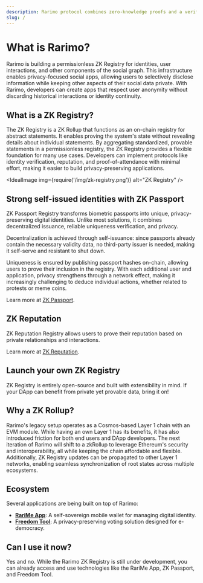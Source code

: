 ```yaml
---
description: Rarimo protocol combines zero-knowledge proofs and a verifiable social graph, empowering private, secure social interactions and privacy-focused applications.
slug: /
---
```




# What is Rarimo?

Rarimo is building a permissionless ZK Registry for identities, user interactions, and other components of the social graph. This infrastructure enables privacy-focused social apps, allowing users to selectively disclose information while keeping other aspects of their social data private. With Rarimo, developers can create apps that respect user anonymity without discarding historical interactions or identity continuity.

## What is a ZK Registry?

The ZK Registry is a ZK Rollup that functions as an on-chain registry for abstract statements. It enables proving the system's state without revealing details about individual statements. By aggregating standardized, provable statements in a permissionless registry, the ZK Registry provides a flexible foundation for many use cases. Developers can implement protocols like identity verification, reputation, and proof-of-attendance with minimal effort, making it easier to build privacy-preserving applications.

<IdealImage img={require('/img/zk-registry.png')} alt="ZK Registry" />

## Strong self-issued identities with ZK Passport

ZK Passport Registry transforms biometric passports into unique, privacy-preserving digital identities. Unlike most solutions, it combines decentralized issuance, reliable uniqueness verification, and privacy.

Decentralization is achieved through self-issuance: since passports already contain the necessary validity data, no third-party issuer is needed, making it self-serve and resistant to shut down.

Uniqueness is ensured by publishing passport hashes on-chain, allowing users to prove their inclusion in the registry. With each additional user and application, privacy strengthens through a network effect, making it increasingly challenging to deduce individual actions, whether related to protests or meme coins.

Learn more at [ZK Passport](/zk-passport).

## ZK Reputation

ZK Reputation Registry allows users to prove their reputation based on private relationships and interactions.

Learn more at [ZK Reputation](/zk-reputation).

## Launch your own ZK Registry

ZK Registry is entirely open-source and built with extensibility in mind. If your DApp can benefit from private yet provable data, bring it on!

## Why a ZK Rollup?

Rarimo's legacy setup operates as a Cosmos-based Layer 1 chain with an EVM module. While having an own Layer 1 has its benefits, it has also introduced friction for both end users and DApp developers. The next iteration of Rarimo will shift to a zkRollup to leverage Ethereum's security and interoperability, all while keeping the chain affordable and flexible. Additionally, ZK Registry updates can be propagated to other Layer 1 networks, enabling seamless synchronization of root states across multiple ecosystems.

## Ecosystem

Several applications are being built on top of Rarimo:

- [**RariMe App**](/rarime-app): A self-sovereign mobile wallet for managing digital identity.
- [**Freedom Tool**](/freedom-tool): A privacy-preserving voting solution designed for e-democracy.

## Can I use it now?

Yes and no. While the Rarimo ZK Registry is still under development, you can already access and use technologies like the RariMe App, ZK Passport, and Freedom Tool.
